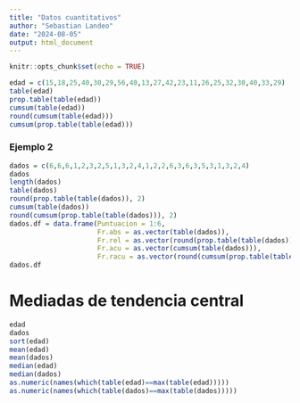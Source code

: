 ```yaml
---
title: "Datos cuantitativos"
author: "Sebastian Landeo"
date: "2024-08-05"
output: html_document
---
```


```r
knitr::opts_chunk$set(echo = TRUE)
```

```r
edad = c(15,18,25,40,30,29,56,40,13,27,42,23,11,26,25,32,30,40,33,29)
table(edad)
prop.table(table(edad))
cumsum(table(edad))
round(cumsum(table(edad)))
cumsum(prop.table(table(edad)))
```
### Ejemplo 2
```r
dados = c(6,6,6,1,2,3,2,5,1,3,2,4,1,2,2,6,3,6,3,5,3,1,3,2,4)
dados
length(dados)
table(dados)
round(prop.table(table(dados)), 2)
cumsum(table(dados))
round(cumsum(prop.table(table(dados))), 2)
dados.df = data.frame(Puntuacion = 1:6,
                      Fr.abs = as.vector(table(dados)),
                      Fr.rel = as.vector(round(prop.table(table(dados)), 2)),
                      Fr.acu = as.vector(cumsum(table(dados))),
                      Fr.racu = as.vector(round(cumsum(prop.table(table(dados))),2)))
dados.df
```
# Mediadas de tendencia central
```r
edad
dados
sort(edad)
mean(edad)
mean(dados)
median(edad)
median(dados)
as.numeric(names(which(table(edad)==max(table(edad)))))
as.numeric(names(which(table(dados)==max(table(dados)))))
```

